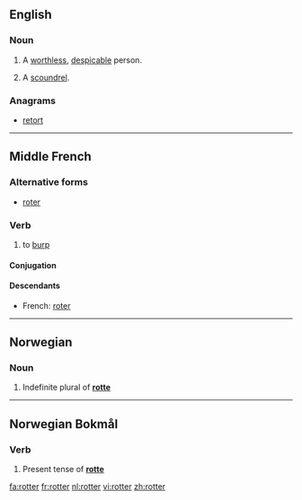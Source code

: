 ==English==

===Noun===
{{en-noun}}

# A [[worthless]], [[despicable]] person.
# {{British|slang}} A [[scoundrel]].

===Anagrams===
* [[retort#English|retort]]

----

==Middle French==

===Alternative forms===
* [[roter]]

===Verb===
{{infl|frm|verb}}

# to [[burp]]

====Conjugation====
{{frm-conj-er|rott}}

====Descendants====
* French: [[roter]]

----

==Norwegian==

===Noun===
{{infl|no|noun form}}

# Indefinite plural of '''[[rotte]]'''

----

==Norwegian Bokmål==

===Verb===
{{infl|nb|verb form}}

# Present tense of '''[[rotte]]'''

[[fa:rotter]]
[[fr:rotter]]
[[nl:rotter]]
[[vi:rotter]]
[[zh:rotter]]